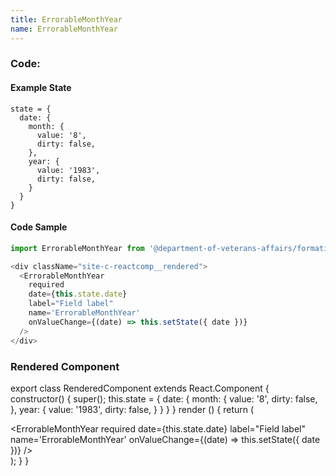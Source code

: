 ```yaml
---
title: ErrorableMonthYear
name: ErrorableMonthYear
---
```



### Code:

#### Example State
```
state = {
  date: {
    month: {
      value: '8',
      dirty: false,
    },
    year: {
      value: '1983',
      dirty: false,
    }
  }
}
```
#### Code Sample
```javascript
import ErrorableMonthYear from '@department-of-veterans-affairs/formation-react/ErrorableMonthYear'

<div className="site-c-reactcomp__rendered">
  <ErrorableMonthYear
    required
    date={this.state.date}
    label="Field label"
    name='ErrorableMonthYear'
    onValueChange={(date) => this.setState({ date })}
  />
</div>
```

### Rendered Component

export class RenderedComponent extends React.Component {
  constructor() {
    super();
    this.state = {
      date: {
        month: {
          value: '8',
          dirty: false,
        },
        year: {
          value: '1983',
          dirty: false,
        }
      }
    }
  }
  render () {
    return (
      <div className="site-c-reactcomp__rendered">
        <ErrorableMonthYear
          required
          date={this.state.date}
          label="Field label"
          name='ErrorableMonthYear'
          onValueChange={(date) => this.setState({ date })}
        />
      </div>
    );
  }
}

<RenderedComponent />
